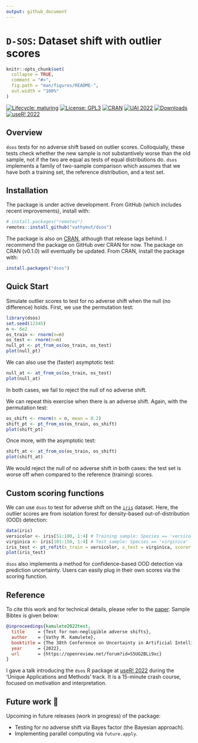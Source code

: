 ```yaml
---
output: github_document
---
```


# `D-SOS`: Dataset shift with outlier scores

<!-- README.md is generated from README.Rmd. Please edit that file -->

```r
knitr::opts_chunk$set(
  collapse = TRUE,
  comment = "#>",
  fig.path = "man/figures/README-",
  out.width = "100%"
)
```

<!-- badges: start -->
[![Lifecycle: maturing](https://img.shields.io/badge/lifecycle-maturing-blue.svg)](https://www.tidyverse.org/lifecycle)
[![License: GPL3](https://img.shields.io/badge/License-GPL3-green.svg)](https://www.gnu.org/licenses/gpl-3.0.en.html)
[![CRAN](https://www.r-pkg.org/badges/version/dsos)](https://cran.r-project.org/package=dsos)
[![UAI 2022](https://img.shields.io/badge/paper-UAI 2022-yellow)](https://openreview.net/forum?id=S5UG2BLi9xc)
[![Downloads](https://cranlogs.r-pkg.org/badges/dsos)](https://cran.r-project.org/package=dsos)
[![useR! 2022](https://img.shields.io/youtube/views/TALE9JUir8Q?style=social)](https://youtu.be/TALE9JUir8Q?t=26)
<!-- badges: end -->

## Overview

`dsos` tests for no adverse shift based on outlier scores. Colloquially,
these tests check whether the new sample is not substantively worse than the
old sample, not if the two are equal as tests of equal distributions do.
`dsos` implements a family of two-sample comparison which assumes that
we have both a training set, the reference distribution, and a test set.

## Installation

The package is under active development.
From GitHub (which includes recent improvements), install with:

```r
# install.packages("remotes")
remotes::install_github("vathymut/dsos")
```

The package is also on [CRAN](https://CRAN.R-project.org), although that release
lags behind. I recommend the package on GitHub over CRAN for now. The package
on CRAN (v0.1.0) will eventually be updated. From CRAN, install the package
with:

```r
install.packages("dsos")
```

## Quick Start

Simulate outlier scores to test for no adverse shift when the null (no
difference) holds. First, we use the permutation test:

```r
library(dsos)
set.seed(12345)
n <- 6e2
os_train <- rnorm(n=n)
os_test <- rnorm(n=n)
null_pt <- pt_from_os(os_train, os_test)
plot(null_pt)
```

We can also use the (faster) asymptotic test:

```r
null_at <- at_from_os(os_train, os_test)
plot(null_at)
```
In both cases, we fail to reject the null of no adverse shift.

We can repeat this exercise when there is an adverse shift. Again, with
the permutation test:

```r
os_shift <- rnorm(n = n, mean = 0.2)
shift_pt <- pt_from_os(os_train, os_shift)
plot(shift_pt)
```

Once more, with the asymptotic test:

```r
shift_at <- at_from_os(os_train, os_shift)
plot(shift_at)
```
We would reject the null of no adverse shift in both cases: the test set
is worse off when compared to the reference (training) scores.

## Custom scoring functions

We can use `dsos` to test for adverse shift on the
[`iris`](https://en.wikipedia.org/wiki/Iris_flower_data_set) dataset.
Here, the outlier scores are from isolation forest for
density-based out-of-distribution (OOD) detection:

```r
data(iris)
versicolor <- iris[51:100, 1:4] # Training sample: Species == 'versicolor'
virginica <- iris[101:150, 1:4] # Test sample: Species == 'virginica'
iris_test <- pt_refit(x_train = versicolor, x_test = virginica, scorer = score_od)
plot(iris_test)
```

`dsos` also implements a method for confidence-based OOD detection via
prediction uncertainty. Users can easily plug in their own scores via the
scoring function.

## Reference

To cite this work and for technical details, please refer to the
[paper](https://openreview.net/forum?id=S5UG2BLi9xc). Sample Bibtex is given below:

```bibtex
@inproceedings{kamulete2022test,
  title     = {Test for non-negligible adverse shifts},
  author    = {Vathy M. Kamulete},
  booktitle = {The 38th Conference on Uncertainty in Artificial Intelligence},
  year      = {2022},
  url       = {https://openreview.net/forum?id=S5UG2BLi9xc}
}
```

I gave a talk introducing the `dsos` R package at
[useR! 2022](https://youtu.be/TALE9JUir8Q?t=26) during the
'Unique Applications and Methods' track. It is a 15-minute crash course,
focused on motivation and interpretation.

## Future work &#128679;

Upcoming in future releases (work in progress) of the package:

- Testing for no adverse shift via Bayes factor (the Bayesian approach).
- Implementing parallel computing via `future.apply`.
